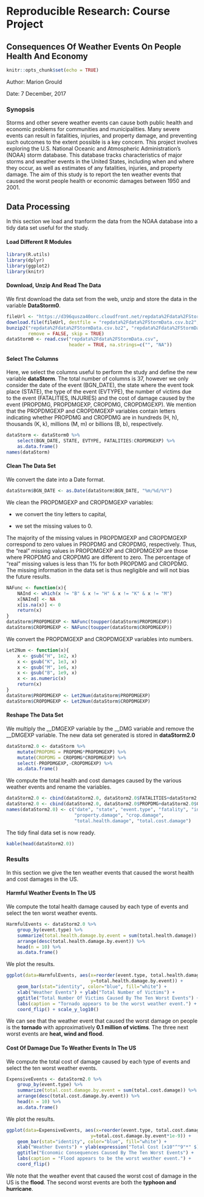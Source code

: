 # Reproducible Research: Course Project
## Consequences Of Weather Events On People Health And Economy

```r
knitr::opts_chunk$set(echo = TRUE)
```

Author: Marion Grould

Date: 7 December, 2017

### Synopsis

Storms and other severe weather events can cause both public health and economic problems for communities and municipalities. Many severe events can result in fatalities, injuries, and property damage, and preventing such outcomes to the extent possible is a key concern. This project involves exploring the U.S. National Oceanic and Atmospheric Administration's (NOAA) storm database. This database tracks characteristics of major storms and weather events in the United States, including when and where they occur, as well as estimates of any fatalities, injuries, and property damage. The aim of this study is to report the ten weather events that caused the worst people health or economic damages between 1950 and 2001.

## Data Processing

In this section we load and tranform the data from the NOAA database into a tidy data set useful for the study. 

#### Load Different R Modules

```r
library(R.utils)
library(dplyr)
library(ggplot2)
library(knitr)
```

#### Download, Unzip And Read The Data 

We first download the data set from the web, unzip and store the data in the variable **DataStorm0**.

```r
fileUrl <- "https://d396qusza40orc.cloudfront.net/repdata%2Fdata%2FStormData.csv.bz2"
download.file(fileUrl, destfile = "repdata%2Fdata%2FStormData.csv.bz2", method = "curl")
bunzip2("repdata%2Fdata%2FStormData.csv.bz2", "repdata%2Fdata%2FStormData.csv", 
        remove = FALSE, skip = TRUE)
dataStorm0 <- read.csv("repdata%2Fdata%2FStormData.csv", 
                       header = TRUE, na.strings=c("", "NA"))
```

#### Select The Columns

Here, we select the columns useful to perform the study and define the new variable **dataStorm**. The total number of columns is 37, however we only consider the date of the event (BGN_DATE), the state where the event took place (STATE), the type of the event (EVTYPE), the number of victims due to the event (FATALITIES, INJURIES) and the cost of damage caused by the event (PROPDMG, PROPDMGEXP, CROPDMG, CROPDMGEXP). We mention that the PROPDMGEXP and CROPDMGEXP variables contain letters indicating whether PROPDMG and CROPDMG are in hundreds (H, h), thousands (K, k), millions (M, m) or billions (B, b), respectively.

```r
dataStorm <- dataStorm0 %>%
    select(BGN_DATE, STATE, EVTYPE, FATALITIES:CROPDMGEXP) %>%
    as.data.frame()
names(dataStorm)
```

#### Clean The Data Set

We convert the date into a Date format.

```r
dataStorm$BGN_DATE <- as.Date(dataStorm$BGN_DATE, "%m/%d/%Y")
```

We clean the PROPDMGEXP and CROPDMGEXP variables: 

- we convert the tiny letters to capital,

- we set the missing values to 0.

The majority of the missing values in PROPDMGEXP and CROPDMGEXP correspond to zero values in PROPDMG and CROPDMG, respectively. Thus, the "real" missing values in PROPDMGEXP and CROPDMGEXP are those where PROPDMG and CROPDMG are different to zero. The percentage of "real" missing values is less than 1% for both PROPDMG and CROPDMG. The missing information in the data set is thus negligible and will not bias the future results. 

```r
NAFunc <- function(x){
    NAInd <- which(x != "B" & x != "H" & x != "K" & x != "M")
    x[NAInd] <- NA
    x[is.na(x)] <- 0
    return(x)
}
dataStorm$PROPDMGEXP <- NAFunc(toupper(dataStorm$PROPDMGEXP))
dataStorm$CROPDMGEXP <- NAFunc(toupper(dataStorm$CROPDMGEXP))
```

We convert the PROPDMGEXP and CROPDMGEXP variables into numbers.

```r
Let2Num <- function(x){
    x <- gsub("H", 1e2, x)
    x <- gsub("K", 1e3, x)
    x <- gsub("M", 1e6, x)
    x <- gsub("B", 1e9, x)
    x <- as.numeric(x)
    return(x)
}
dataStorm$PROPDMGEXP <- Let2Num(dataStorm$PROPDMGEXP)
dataStorm$CROPDMGEXP <- Let2Num(dataStorm$CROPDMGEXP)
```

#### Reshape The Data Set

We multiply the __DMGEXP variable by the __DMG variable and remove the __DMGEXP variable. The new data set generated is stored in **dataStorm2.0**

```r
dataStorm2.0 <- dataStorm %>%
    mutate(PROPDMG = PROPDMG*PROPDMGEXP) %>%
    mutate(CROPDMG = CROPDMG*CROPDMGEXP) %>%
    select(-PROPDMGEXP,-CROPDMGEXP) %>%
    as.data.frame()
```

We compute the total health and cost damages caused by the various weather events and rename the variables.

```r
dataStorm2.0 <- cbind(dataStorm2.0, dataStorm2.0$FATALITIES+dataStorm2.0$INJURIES) 
dataStorm2.0 <- cbind(dataStorm2.0, dataStorm2.0$PROPDMG+dataStorm2.0$CROPDMG) 
names(dataStorm2.0) <- c("date", "state", "event.type", "fatality", "injury", 
                         "property.damage", "crop.damage", 
                         "total.health.damage", "total.cost.damage")
```

The tidy final data set is now ready.

```r
kable(head(dataStorm2.0))
```

### Results

In this section we give the ten weather events that caused the worst health and cost damages in the US.

#### Harmful Weather Events In The US

We compute the total health damage caused by each type of events and select the ten worst weather events.

```r
HarmfulEvents <- dataStorm2.0 %>%
    group_by(event.type) %>%
    summarize(total.health.damage.by.event = sum(total.health.damage)) %>%
    arrange(desc(total.health.damage.by.event)) %>% 
    head(n = 10) %>%
    as.data.frame()
```

We plot the results.

```r
ggplot(data=HarmfulEvents, aes(x=reorder(event.type, total.health.damage.by.event), 
                               y=total.health.damage.by.event)) +
    geom_bar(stat="identity", color="blue", fill="white") +
    xlab("Weather Events") + ylab("Total Number of Victims") +
    ggtitle("Total Number Of Victims Caused By The Ten Worst Events") +
    labs(caption = "Tornado appears to be the worst weather event.") +
    coord_flip() + scale_y_log10()
```

We can see that the weather event that caused the worst damage on people is the **tornado** with approximatively **0.1 million of victims**. The three next worst events are **heat, wind and flood**.

#### Cost Of Damage Due To Weather Events In The US

We compute the total cost of damage caused by each type of events and select the ten worst weather events.

```r
ExpensiveEvents <- dataStorm2.0 %>%
    group_by(event.type) %>%
    summarize(total.cost.damage.by.event = sum(total.cost.damage)) %>%
    arrange(desc(total.cost.damage.by.event)) %>% 
    head(n = 10) %>%
    as.data.frame()
```

We plot the results.

```r
ggplot(data=ExpensiveEvents, aes(x=reorder(event.type, total.cost.damage.by.event), 
                               y=total.cost.damage.by.event*1e-9)) +
    geom_bar(stat="identity", color="blue", fill="white") +
    xlab("Weather Events") + ylab(expression("Total Cost [x10"^"9"*" $]")) +
    ggtitle("Economic Consequences Caused By The Ten Worst Events") +
    labs(caption = "Flood appears to be the worst weather event.") +
    coord_flip()
```

We note that the weather event that caused the worst cost of damage in the US is the **flood**. The second worst events are both the **typhoon and hurricane**.